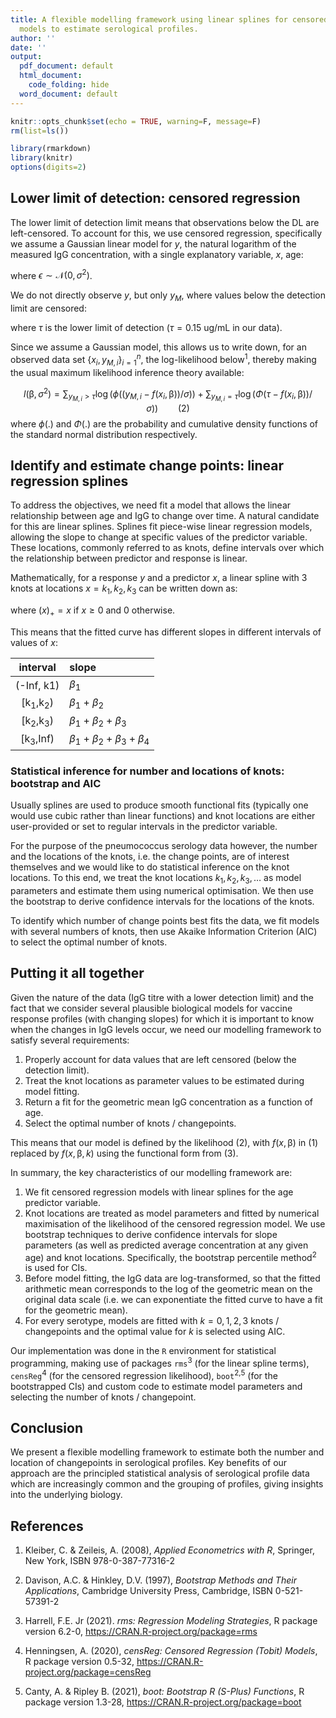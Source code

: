 ```yaml
---
title: A flexible modelling framework using linear splines for censored regression
  models to estimate serological profiles.
author: ''
date: ''
output:
  pdf_document: default
  html_document:
    code_folding: hide
  word_document: default
---
```


```r
knitr::opts_chunk$set(echo = TRUE, warning=F, message=F)
rm(list=ls())

library(rmarkdown)
library(knitr)
options(digits=2)
```


## Lower limit of detection: censored regression

The lower limit of detection limit means that observations below the DL are left-censored. To account for this, we use censored regression, specifically we assume a Gaussian linear model for $y$, the natural logarithm of the measured IgG concentration, with a single explanatory variable, $x$, age:

\begin{equation*}
y=\beta_0 + \beta_1 x + \epsilon = f(x,\mathbb{\beta}) + \epsilon \qquad (1)
\end{equation*}

where $\epsilon\sim\mathcal{N}(0,\sigma^2)$.

We do not directly observe $y$, but only $y_M$, where values below the detection limit are censored:

\begin{equation*}
y_M = 
\begin{cases}
y, \quad & y > \tau \\
\tau, \quad & y \leq \tau
\end{cases}
\end{equation*}

where $\tau$ is the lower limit of detection ($\tau=0.15$ ug/mL in our data).

Since we assume a Gaussian model, this allows us to write down, for an observed data set $\{x_i,y_{M,i}\}_{i=1}^n$, the log-likelihood below^1^, thereby making the usual maximum likelihood inference theory available:

$$
l(\mathbb{\beta},\sigma^2) = \sum_{y_{M,i}>\tau}\log\left(\phi((y_{M,i}-f(x_i,\mathbb{\beta}))/\sigma)\right)+\sum_{y_{M,i}=\tau}\log\left(\Phi(\tau-f(x_i,\mathbb{\beta}))/\sigma)\right)\qquad (2)
$$
where $\phi(.)$ and $\Phi(.)$ are the probability and cumulative density functions of the standard normal distribution respectively.

## Identify and estimate change points: linear regression splines

To address the objectives, we need fit a model that allows the linear relationship between age and IgG to change over time. A natural candidate for this are linear splines. Splines fit piece-wise linear regression models, allowing the slope to change at specific values of the predictor variable. These locations, commonly referred to as knots, define intervals over which the relationship between predictor and response is linear.

Mathematically, for a response $y$ and a predictor $x$, a linear spline with $3$ knots at locations $x=k_1, k_2, k_3$ can be written down as:

\begin{equation*}
y = \beta_0 + \beta_1 \cdot x + \beta_2 \cdot (x-k_1)_+ + \beta_3 \cdot (x-k_2)_+ + \beta_4 \cdot (x-k_3)_+ + \epsilon \qquad (3)
\end{equation*}

where $(x)_+=x$ if $x\geq0$ and $0$ otherwise.

This means that the fitted curve has different slopes in different intervals of values of $x$:

interval | slope |
|:------:|:------|
| (-Inf, k1) | $\beta_1$ |
| [k~1~,k~2~) | $\beta_1+\beta_2$ |
| [k~2~,k~3~) | $\beta_1+\beta_2+\beta_3$ |
| [k~3~,Inf) | $\beta_1+\beta_2+\beta_3+\beta_4$ |

### Statistical inference for number and locations of knots: bootstrap and AIC

Usually splines are used to produce smooth functional fits (typically one would use cubic rather than linear functions) and knot locations are either user-provided or set to regular intervals in the predictor variable.

For the purpose of the pneumococcus serology data however, the number and the locations of the knots, i.e. the change points, are of interest themselves and we would like to do statistical inference on the knot locations. To this end, we treat the knot locations $k_1, k_2, k_3, \ldots$ as model parameters and estimate them using numerical optimisation. We then use the bootstrap to derive confidence intervals for the locations of the knots.

To identify which number of change points best fits the data, we fit models with several numbers of knots, then use Akaike Information Criterion (AIC) to select the optimal number of knots.

## Putting it all together

Given the nature of the data (IgG titre with a lower detection limit) and the fact that we consider several plausible biological models for vaccine response profiles (with changing slopes) for which it is important to know when the changes in IgG levels occur, we need our modelling framework to satisfy several requirements:

1. Properly account for data values that are left censored (below the detection limit).
2. Treat the knot locations as parameter values to be estimated during model fitting.
3. Return a fit for the geometric mean IgG concentration as a function of age.
4. Select the optimal number of knots / changepoints.

This means that our model is defined by the likelihood (2), with $f(x,\mathbb{\beta})$ in (1) replaced by $f(x,\mathbb{\beta},k)$ using the functional form from (3).

In summary, the key characteristics of our modelling framework are:

1. We fit censored regression models with linear splines for the age predictor variable.
2. Knot locations are treated as model parameters and fitted by numerical maximisation of the likelihood of the censored regression model. We use bootstrap techniques to derive confidence intervals for slope parameters (as well as predicted average concentration at any given age) and knot locations. Specifically, the bootstrap percentile method^2^ is used for CIs.
3. Before model fitting, the IgG data are log-transformed, so that the fitted arithmetic mean corresponds to the log of the geometric mean on the original data scale (i.e. we can exponentiate the fitted curve to have a fit for the geometric mean).
4. For every serotype, models are fitted with $k=0,1,2,3$ knots / changepoints and the optimal value for $k$ is selected using AIC.

Our implementation was done in the `R` environment for statistical programming, making use of packages `rms`^3^ (for the linear spline terms), `censReg`^4^ (for the censored regression likelihood), `boot`^2,5^ (for the bootstrapped CIs) and custom code to estimate model parameters and selecting the number of knots / changepoint.

## Conclusion

We present a flexible modelling framework to estimate both the number and location of changepoints in serological profiles. Key benefits of our approach are the principled statistical analysis of serological profile data which are increasingly common and the grouping of profiles, giving insights into the underlying biology.

## References

1. Kleiber, C. & Zeileis, A. (2008), *Applied Econometrics with R*, Springer, New York, ISBN 978-0-387-77316-2

2. Davison, A.C. & Hinkley, D.V. (1997), *Bootstrap Methods and Their Applications*, Cambridge University Press, Cambridge, ISBN 0-521-57391-2

3. Harrell, F.E. Jr (2021). *rms: Regression Modeling Strategies*, R package version 6.2-0, [https://CRAN.R-project.org/package=rms](https://CRAN.R-project.org/package=rms)

4. Henningsen, A. (2020), *censReg: Censored Regression (Tobit) Models*, R package version 0.5-32, [https://CRAN.R-project.org/package=censReg](https://CRAN.R-project.org/package=censReg)

5. Canty, A. & Ripley B. (2021), *boot: Bootstrap R (S-Plus) Functions*, R package version 1.3-28, [https://CRAN.R-project.org/package=boot](https://CRAN.R-project.org/package=boot)

